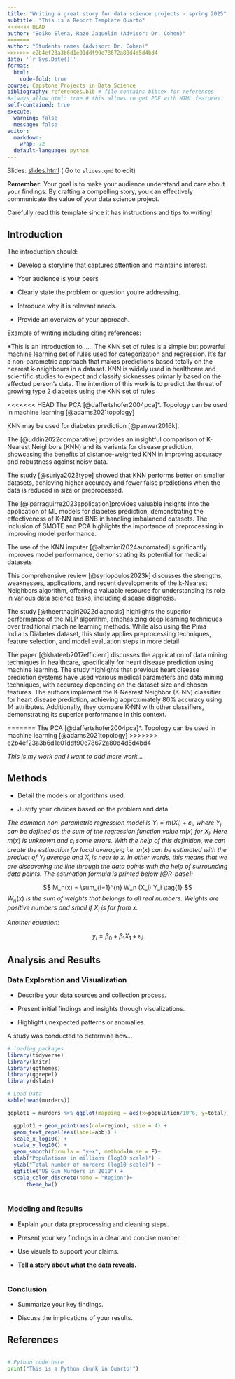 ```yaml
---
title: "Writing a great story for data science projects - spring 2025"
subtitle: "This is a Report Template Quarto"
<<<<<<< HEAD
author: "Boiko Elena, Razo Jaquelin (Advisor: Dr. Cohen)"
=======
author: "Students names (Advisor: Dr. Cohen)"
>>>>>>> e2b4ef23a3b6d1e01ddf90e78672a80d4d5d4bd4
date: '`r Sys.Date()`'
format:
  html:
    code-fold: true
course: Capstone Projects in Data Science
bibliography: references.bib # file contains bibtex for references
#always_allow_html: true # this allows to get PDF with HTML features
self-contained: true
execute: 
  warning: false
  message: false
editor: 
  markdown: 
    wrap: 72
  default-language: python
---
```


Slides: [slides.html](slides.html){target="_blank"} ( Go to `slides.qmd`
to edit)

::: callout-important
**Remember:** Your goal is to make your audience understand and care
about your findings. By crafting a compelling story, you can effectively
communicate the value of your data science project.

Carefully read this template since it has instructions and tips to
writing!
:::

## Introduction

The introduction should:

-   Develop a storyline that captures attention and maintains interest.

-   Your audience is your peers

-   Clearly state the problem or question you're addressing.

<!-- -->

-   Introduce why it is relevant needs.

-   Provide an overview of your approach.

Example of writing including citing references:

*This is an introduction to .....  The KNN set of rules is a simple but powerful machine learning set of rules used for
categorization and regression. It's far a non-parametric approach that makes predictions based
totally on the nearest k-neighbours in a dataset. KNN is widely used in healthcare and scientific
studies to expect and classify sicknesses primarily based on the affected person’s data. The
intention of this work is to predict the threat of growing type 2 diabetes using the KNN set of
rules

<<<<<<< HEAD
The PCA [@daffertshofer2004pca]*. Topology can be used in machine
learning [@adams2021topology]

KNN may be used for diabetes prediction [@panwar2016k]. 

The [@uddin2022comparative] provides an insightful comparison of K-Nearest Neighbors (KNN) and its variants for disease prediction, showcasing the benefits of distance-weighted KNN in improving accuracy and robustness against noisy data. 

The study [@suriya2023type] showed that KNN performs better on smaller datasets, achieving higher accuracy and fewer false predictions when the data is reduced in size or preprocessed.

The [@iparraguirre2023application]provides valuable insights into the application of ML models for diabetes prediction, demonstrating the effectiveness of K-NN and BNB in handling imbalanced datasets. The inclusion of SMOTE and PCA highlights the importance of preprocessing in improving model performance. 

The use of the KNN imputer [@altamimi2024automated] significantly improves model performance, demonstrating its potential for medical datasets

This comprehensive review [@syriopoulos2023k] discusses the strengths, weaknesses, applications, and recent developments of the k-Nearest Neighbors algorithm, offering a valuable resource for understanding its role in various data science tasks, including disease diagnosis.

The study [@theerthagiri2022diagnosis] highlights the superior performance of the MLP algorithm, emphasizing deep learning techniques over traditional machine learning methods. While also using the Pima Indians Diabetes dataset, this study applies preprocessing techniques, feature selection, and model evaluation steps in more detail.

The paper [@khateeb2017efficient] discusses the application of data mining techniques in healthcare, specifically for heart disease prediction using machine learning. The study highlights that previous heart disease prediction systems have used various medical parameters and data mining techniques, with accuracy depending on the dataset size and chosen features. The authors implement the K-Nearest Neighbor (K-NN) classifier for heart disease prediction, achieving approximately 80% accuracy using 14 attributes. Additionally, they compare K-NN with other classifiers, demonstrating its superior performance in this context.




=======
The PCA [@daffertshofer2004pca]*. Topology can be used in machine learning [@adams2021topology]
>>>>>>> e2b4ef23a3b6d1e01ddf90e78672a80d4d5d4bd4

*This is my work and I want to add more work...*

## Methods

-   Detail the models or algorithms used.

-   Justify your choices based on the problem and data.

*The common non-parametric regression model is*
$Y_i = m(X_i) + \varepsilon_i$*, where* $Y_i$ *can be defined as the sum
of the regression function value* $m(x)$ *for* $X_i$*. Here* $m(x)$ *is
unknown and* $\varepsilon_i$ *some errors. With the help of this
definition, we can create the estimation for local averaging i.e.*
$m(x)$ *can be estimated with the product of* $Y_i$ *average and* $X_i$
*is near to* $x$*. In other words, this means that we are discovering
the line through the data points with the help of surrounding data
points. The estimation formula is printed below [@R-base]:*

$$
M_n(x) = \sum_{i=1}^{n} W_n (X_i) Y_i  \tag{1}
$$$W_n(x)$ *is the sum of weights that belongs to all real numbers.
Weights are positive numbers and small if* $X_i$ *is far from* $x$*.*


*Another equation:*

$$
y_i = \beta_0 + \beta_1 X_1 +\varepsilon_i
$$

## Analysis and Results

### Data Exploration and Visualization

-   Describe your data sources and collection process.

-   Present initial findings and insights through visualizations.

-   Highlight unexpected patterns or anomalies.

A study was conducted to determine how...

```r
# loading packages 
library(tidyverse)
library(knitr)
library(ggthemes)
library(ggrepel)
library(dslabs)
```

```r
# Load Data
kable(head(murders))

ggplot1 = murders %>% ggplot(mapping = aes(x=population/10^6, y=total)) 

  ggplot1 + geom_point(aes(col=region), size = 4) +
  geom_text_repel(aes(label=abb)) +
  scale_x_log10() +
  scale_y_log10() +
  geom_smooth(formula = "y~x", method=lm,se = F)+
  xlab("Populations in millions (log10 scale)") + 
  ylab("Total number of murders (log10 scale)") +
  ggtitle("US Gun Murders in 2010") +
  scale_color_discrete(name = "Region")+
      theme_bw()
  

```

### Modeling and Results

-   Explain your data preprocessing and cleaning steps.

-   Present your key findings in a clear and concise manner.

-   Use visuals to support your claims.

-   **Tell a story about what the data reveals.**

```r

```

### Conclusion

-   Summarize your key findings.

-   Discuss the implications of your results.

## References

```python

```


```python
# Python code here
print("This is a Python chunk in Quarto!")
```
```r

```



